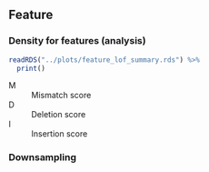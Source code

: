 ## Feature

### Density for features (analysis)

```r
readRDS("../plots/feature_lof_summary.rds") %>%
  print()
```

M
: Mismatch score

D
: Deletion score

I
: Insertion score

### Downsampling

